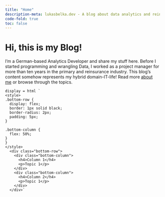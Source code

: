 ```yaml
---
title: "Home"
description-meta: lukasbelka.dev - A blog about data analytics and reinsurance
code-fold: true
toc: false
---
```


# Hi, this is my Blog!

I'm a German-based Analytics Developer and share my stuff here.
Before I started programming and wrangling Data, I worked as
a project manager for more than ten years in the primary and reinsurance
industry. This blog's content somehow represents my hybrid domain-IT-life!
Read more [about me](/about.qmd) or browse through the topics. 

:::{.column-page}
```ojs
display = html `
<style>
.bottom-row {
  display: flex;
  border: 1px solid black;
  border-radius: 2px;
  padding: 5px;
}

.bottom-column {
  flex: 50%;
}
}
</style>
  <div class="bottom-row">
    <div class="bottom-column">
      <h4>Column 1</h4>
      <p>Topic 1</p>
    </div>
    <div class="bottom-column">
      <h4>Column 2</h4>
      <p>Topic 1</p>
    </div>
  </div>`
```
:::